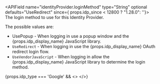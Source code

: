 
<APIField name="identityProvider.loginMethod" type="String" optional defaults="UseRedirect" since={ props.idp_since < 12800 ? "1.28.0": ''}>
  The login method to use for this Identity Provider.

  The possible values are:

   * <InlineFieldValue>UsePopup</InlineFieldValue> - When logging in use a popup window and the {props.idp_display_name} JavaScript library.
   * `UseRedirect` - When logging in use the {props.idp_display_name} OAuth redirect login flow.
   * `UseVendorJavaScript` - When logging in allow the {props.idp_display_name} JavaScript library to determine the login method.

  {props.idp_type === 'Google' && <>
    <GoogleLoginMethodMessage />
  </>}
</APIField>
